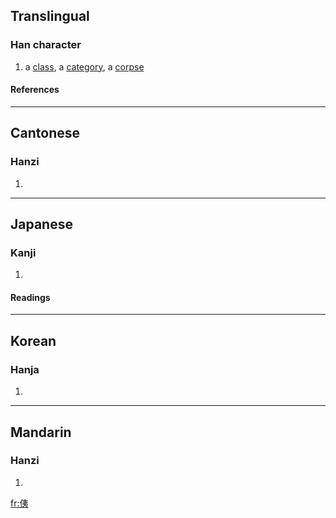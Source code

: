 ==Translingual==
===Han character===
{{Han char|rn=9|rad=人|as=06|sn=8|four=2523<sub>2</sub>|canj=人大弓 (OKN), X人大弓 (XOKN)}}
# a [[class]], a [[category]], a [[corpse]]
====References====
{{Han ref|kx=0101.180|dkj=00582|dj=0214.090|hdz=10147.020|uh=4F87|ud=20359|bh=CBB7|bd=52151}}
----
==Cantonese==
===Hanzi===
{{yue-hanzi|jyut=|y=yi4}}
# {{defn|Cantonese}}
----
==Japanese==
===Kanji===
{{ja-kanji|grade=|rs=人06}}
# {{defn|Japanese}} 
====Readings====
{{ja-readings|on=[[い]] (i)|kun=[[ひとしい]] (hitoshii), [[つらねる]] (tsuraneru), [[うつる]] (utsuru)}}
----
==Korean==
===Hanja===
{{ko-hanja|hangeul=[[이]]|rv=i|mr=i}}
# {{defn|Korean}}
----
==Mandarin==
===Hanzi===
{{cmn-hanzi|pin=[[kuǎ]] (kua3), [[yí]] (yi2)|wg=k'ua<sup>3</sup>, i<sup>2</sup>}}
# {{defn|Mandarin}}

[[fr:侇]]